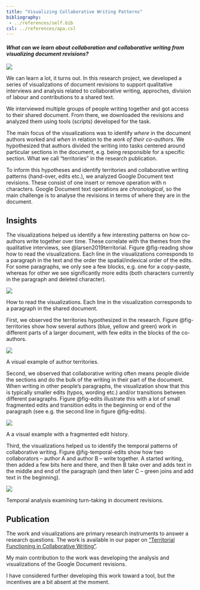 ```yaml
---
title: "Visualizing Collaborative Writing Patterns"
bibliography:
 - ../references/self.bib
csl: ../references/apa.csl
---
```


#### _What can we learn about collaboration and collaborative writing from visualizing document revisions?_

![](/public/images/collaborative-writing/collaborative-writing-vis-2.png){fig-align="center"}

We can learn a lot, it turns out. In this research project, we developed a series of visualizations of document revisions to support qualitative interviews and analysis related to collaborative writing, approches, division of labour and contributions to a shared text.

We interviewed multiple groups of people writing together and got access to their shared document. From there, we downloaded the revisions and analyzed them using tools (scripts) developed for the task.

The main focus of the visualizations was to identify _where_ in the document authors worked and _when_ in relation to the _work of their co-authors_. We hypothesized that authors divided the writing into tasks centered around particular sections in the document, e.g. being responsible for a specific section. What we call "territories" in the research publication.

To inform this hypotheses and identify territories and collaborative writing patterns (hand-over, edits etc.), we analyzed Google Document text revisions. These consist of one insert or remove operation with n characters. Google Document text operations are _chronological_, so the main challenge is to analyse the revisions in terms of where they are in the document. 

## Insights

The visualizations helped us identify a few interesting patterns on how co-authors write together over time. These correlate with the themes from the qualitative interviews, see @larsen2019territorial. Figure @fig-reading show how to read the visualizations. Each line in the visualizations corresponds to a paragraph in the text and the order the spatial/indexical order of the edits. For some paragraphs, we only see a few blocks, e.g. one for a copy-paste, whereas for other we see significantly more edits (both characters currently in the paragraph and deleted character).

::: {#fig-reading}
![](/public/images/collaborative-writing/collaborative-writing-explaination.png){fig-align="center"}

How to read the visualizations. Each line in the visualization corresponds to a paragraph in the shared document.
:::

First, we observed the territories hypothesized in the research. Figure @fig-territories show how several authors (blue, yellow and green) work in different parts of a larger document, with few edits in the blocks of the co-authors.

::: {#fig-territories}
![](/public/images/collaborative-writing/collaborative-writing-vis-1.png){fig-align="center"}

A visual example of author territories. 
:::

Second, we observed that collaborative writing often means people divide the sections and do the bulk of the writing in their part of the document. When writing in other people's paragraphs, the visualization show that this is typically smaller edits (typos, wording etc.) and/or transitions between different paragraphs. Figure @fig-edits illustrate this with a lot of small fragmented edits and transition edits in the beginning or end of the paragraph (see e.g. the second line in figure @fig-edits).

::: {#fig-edits}
![](/public/images/collaborative-writing/collaborative-writing-vis-2.png){fig-align="center"}

A a visual example with a fragmented edit history.
:::


Third, the visualizations helped us to identify the temporal patterns of collaborative writing. Figure @fig-temporal-edits show how two collaborators -- author A and author B -- write together. A started writing, then added a few bits here and there, and then B take over and adds text in the middle and end of the paragraph (and then later C -- green joins and add text in the beginning).

::: {#fig-temporal-edits}
![](/public/images/collaborative-writing/turntaking.png){fig-align="center"}

Temporal analysis examining turn-taking in document revisions.
:::

## Publication
The work and visualizations are primary research instruments to answer a research questions. The work is available in our paper on ["Territorial Functioning in Collaborative Writing"](/public/pdfs/territorial-functioning-in-collaborative-writing.pdf).

My main contribution to the work was developing the analysis and visualizations of the Google Document revisions.

I have considered further developing this work toward a tool, but the incentives are a bit absent at the moment. 